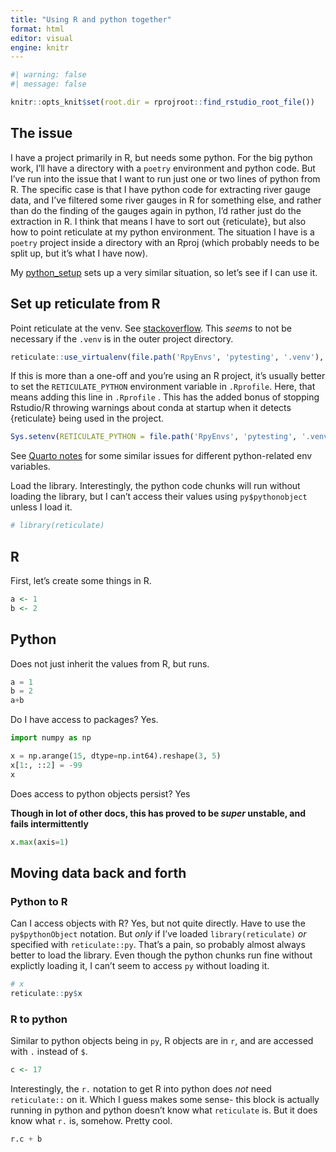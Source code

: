 ```yaml
---
title: "Using R and python together"
format: html
editor: visual
engine: knitr
---
```


```r
#| warning: false
#| message: false

knitr::opts_knit$set(root.dir = rprojroot::find_rstudio_root_file())

```

## The issue

I have a project primarily in R, but needs some python. For the big python work, I'll have a directory with a `poetry` environment and python code. But I've run into the issue that I want to run just one or two lines of python from R. The specific case is that I have python code for extracting river gauge data, and I've filtered some river gauges in R for something else, and rather than do the finding of the gauges again in python, I'd rather just do the extraction in R. I think that means I have to sort out {reticulate}, but also how to point reticulate at my python environment. The situation I have is a `poetry` project inside a directory with an Rproj (which probably needs to be split up, but it's what I have now).

My [python_setup](RpyEnvs/python_setup.qmd) sets up a very similar situation, so let's see if I can use it.

## Set up reticulate from R

Point reticulate at the venv. See [stackoverflow](https://stackoverflow.com/questions/59715101/how-to-get-reticulate-to-access-virtual-environment). This *seems* to not be necessary if the `.venv` is in the outer project directory.

```r
reticulate::use_virtualenv(file.path('RpyEnvs', 'pytesting', '.venv'), required = TRUE)
```

If this is more than a one-off and you're using an R project, it's usually better to set the `RETICULATE_PYTHON` environment variable in `.Rprofile`. Here, that means adding this line in `.Rprofile` . This has the added bonus of stopping Rstudio/R throwing warnings about conda at startup when it detects {reticulate} being used in the project.

``` r
Sys.setenv(RETICULATE_PYTHON = file.path('RpyEnvs', 'pytesting', '.venv'))
```

See [Quarto notes](quarto_notes.qmd) for some similar issues for different python-related env variables.

Load the library. Interestingly, the python code chunks will run without loading the library, but I can't access their values using `py$pythonobject` unless I load it.

```r
# library(reticulate)
```

## R

First, let's create some things in R.

```r

a <- 1
b <- 2
```

## Python

Does not just inherit the values from R, but runs.

```python
a = 1
b = 2
a+b

```

Do I have access to packages? Yes.

```python
import numpy as np

x = np.arange(15, dtype=np.int64).reshape(3, 5)
x[1:, ::2] = -99
x
```

Does access to python objects persist? Yes

**Though in lot of other docs, this has proved to be *super* unstable, and fails intermittently**

```python
x.max(axis=1)
```

## Moving data back and forth

### Python to R

Can I access objects with R? Yes, but not quite directly. Have to use the `py$pythonObject` notation. But *only* if I've loaded `library(reticulate)` *or* specified with `reticulate::py`. That's a pain, so probably almost always better to load the library. Even though the python chunks run fine without explictly loading it, I can't seem to access `py` without loading it.

```r
# x
reticulate::py$x
```

### R to python

Similar to python objects being in `py`, R objects are in `r`, and are accessed with `.` instead of `$`.

```r
c <- 17
```

Interestingly, the `r.` notation to get R into python does *not* need `reticulate::` on it. Which I guess makes some sense- this block is actually running in python and python doesn't know what `reticulate` is. But it does know what `r.` is, somehow. Pretty cool.

```python
r.c + b
```
